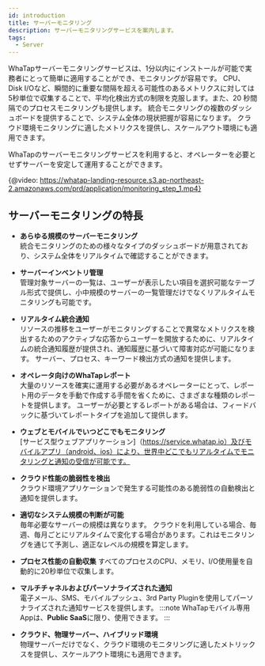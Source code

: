 ```yaml
---
id: introduction
title: サーバーモニタリング
description: サーバーモニタリングサービスを案内します。
tags:
  - Server
---
```


WhaTapサーバーモニタリングサービスは、1分以内にインストールが可能で実務者にとって簡単に適用することができ、モニタリングが容易です。 CPU、Disk I/Oなど、瞬間的に重要な間隔を超える可能性のあるメトリクスに対しては5秒単位で収集することで、平均化検出方式の制限を克服します。また、20 秒間隔でのプロセスモニタリングも提供します。 
統合モニタリングの複数のダッシュボードを提供することで、システム全体の現状把握が容易になります。 クラウド環境モニタリングに適したメトリクスを提供し、スケールアウト環境にも適用できます。 

WhaTapのサーバーモニタリングサービスを利用すると、オペレーターを必要とせずサーバーを安定して運用することができます。 

{@video: https://whatap-landing-resource.s3.ap-northeast-2.amazonaws.com/prd/application/monitoring_step_1.mp4}

## サーバーモニタリングの特長

-   **あらゆる規模のサーバーモニタリング**\
      統合モニタリングのための様々なタイプのダッシュボードが用意されており、システム全体をリアルタイムで確認することができます。 

-   **サーバーインベントリ管理**\
      管理対象サーバーの一覧は、ユーザーが表示したい項目を選択可能なテーブル形式で提供し、小中規模のサーバーの一覧管理だけでなくリアルタイムモニタリングも可能です。

-   **リアルタイム統合通知**\
      リソースの推移をユーザーがモニタリングすることで異常なメトリクスを検出するためのアクティブな応答からユーザーを開放するために、リアルタイムの統合通知履歴が提供され、通知履歴に基づいて障害対応が可能になります。 サーバー、プロセス、キーワード検出方式の通知を提供します。

-   **オペレータ向けのWhaTapレポート**\
      大量のリソースを確実に運用する必要があるオペレーターにとって、レポート用のデータを手動で作成する手間を省くために、さまざまな種類のレポートを提供します。 ユーザーが必要とするレポートがある場合は、フィードバックに基づいてレポートタイプを追加して提供します。

-   **ウェブとモバイルでいつどこでもモニタリング**\
      [サービス型ウェブアプリケーション]（https://service.whatap.io）及びモバイルアプリ（android、ios）により、世界中どこでもリアルタイムでモニタリングと通知の受信が可能です。

-   **クラウド性能の脆弱性を検出**\
      クラウド環境アプリケーションで発生する可能性のある脆弱性の自動検出と通知を提供します。

-   **適切なシステム規模の判断が可能**\
      毎年必要なサーバーの規模は異なります。 クラウドを利用している場合、毎週、毎月ごとにリアルタイムで変化する場合があります。これはモニタリングを通じて予測し、適正なレベルの規模を算定します。

-   **プロセス性能の自動収集**
    すべてのプロセスのCPU、メモリ、I/O使用量を自動的に20秒単位で収集します。

-   **マルチチャネルおよびパーソナライズされた通知**\
        電子メール、SMS、モバイルプッシュ、3rd Party Pluginを使用してパーソナライズされた通知サービスを提供します。
    :::note
    WhaTapモバイル専用Appは、**Public SaaS**に限り、使用できます。
    :::

-   **クラウド、物理サーバー、ハイブリッド環境**\
      物理サーバーだけでなく、クラウド環境のモニタリングに適したメトリックスを提供し、スケールアウト環境にも適用できます。

<!--
실무자 관점으로 빠르게 적용할 수 있으며 쉽게 모니터링 가능합니다. 1분 이내 설치할 수 있어 급박한 환경에도 바로 적용할 수 있습니다. 직관적인 화면 구성으로 별도의 교육 없이도 용이한 모니터링이 가능합니다. 
-->
